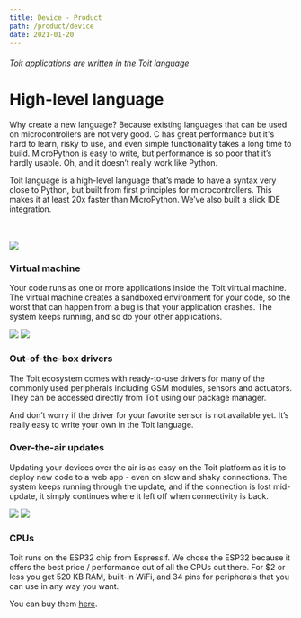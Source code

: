 ```yaml
---
title: Device - Product
path: /product/device
date: 2021-01-20
---
```



<Block theme={whiteBlueTheme} centered paddingBottom={0}>

###### Toit applications are written in the Toit language

# High-level language

Why create a new language? Because existing languages that can be used on
microcontrollers are not very good. C has great performance but it's hard to
learn, risky to use, and even simple functionality takes a long time to build.
MicroPython is easy to write, but performance is so poor that it’s hardly
usable. Oh, and it doesn’t really work like Python.

Toit language is a high-level language that’s made to have a syntax very close
to Python, but built from first principles for microcontrollers. This makes it
at least 20x faster than MicroPython. We’ve also built a slick IDE integration.

<br />
<br />

<img class="graphic" src={editorImg} />
</Block>

<HorizontalBlock theme={greyBlueTheme}>
<HorizontalBlockItem>

### Virtual machine

Your code runs as one or more applications inside the Toit virtual machine. The
virtual machine creates a sandboxed environment for your code, so the worst that
can happen from a bug is that your application crashes. The system keeps
running, and so do your other applications.

</HorizontalBlockItem>
<HorizontalBlockItem centered>

<img class="graphic" src={toitVmSvg} />

</HorizontalBlockItem>
</HorizontalBlock>

<HorizontalBlock theme={whiteBlueTheme}>
<HorizontalBlockItem centered>

<img class="graphic" src={driversSvg} />

</HorizontalBlockItem>
<HorizontalBlockItem>

### Out-of-the-box drivers

The Toit ecosystem comes with ready-to-use drivers for many of the commonly used
peripherals including GSM modules, sensors and actuators. They can be accessed
directly from Toit using our package manager.

And don’t worry if the driver for your favorite sensor is not available yet.
It’s really easy to write your own in the Toit language.

</HorizontalBlockItem>
</HorizontalBlock>

<HorizontalBlock theme={greyBlueTheme}>
<HorizontalBlockItem>

### Over-the-air updates

Updating your devices over the air is as easy on the Toit platform as it is to
deploy new code to a web app - even on slow and shaky connections. The system
keeps running through the update, and if the connection is lost mid-update, it
simply continues where it left off when connectivity is back.

</HorizontalBlockItem>
<HorizontalBlockItem centered>
<img class="graphic" src={dataExchangeSvg} />
</HorizontalBlockItem>
</HorizontalBlock>

<HorizontalBlock theme={whiteBlueTheme}>
<HorizontalBlockItem centered>
<img class="graphic" src={chipSvg} />
</HorizontalBlockItem>
<HorizontalBlockItem>

### CPUs

Toit runs on the ESP32 chip from Espressif. We chose the ESP32 because it offers
the best price / performance out of all the CPUs out there. For $2 or less you
get 520 KB RAM, built-in WiFi, and 34 pins for peripherals that you can use in
any way you want.

You can buy them [here](https://www.digikey.com/en/products/detail/espressif-systems/ESP32-DEVKITC-32D/9356990).

</HorizontalBlockItem>
</HorizontalBlock>
